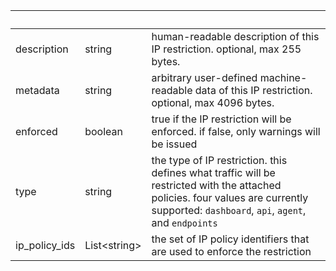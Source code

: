 | &nbsp;        | &nbsp;             | &nbsp;                                                                                                                                                                                 |
| ------------- | ------------------ | -------------------------------------------------------------------------------------------------------------------------------------------------------------------------------------- |
| description   | string             | human-readable description of this IP restriction. optional, max 255 bytes.                                                                                                            |
| metadata      | string             | arbitrary user-defined machine-readable data of this IP restriction. optional, max 4096 bytes.                                                                                         |
| enforced      | boolean            | true if the IP restriction will be enforced. if false, only warnings will be issued                                                                                                    |
| type          | string             | the type of IP restriction. this defines what traffic will be restricted with the attached policies. four values are currently supported: `dashboard`, `api`, `agent`, and `endpoints` |
| ip_policy_ids | List&lt;string&gt; | the set of IP policy identifiers that are used to enforce the restriction                                                                                                              |

